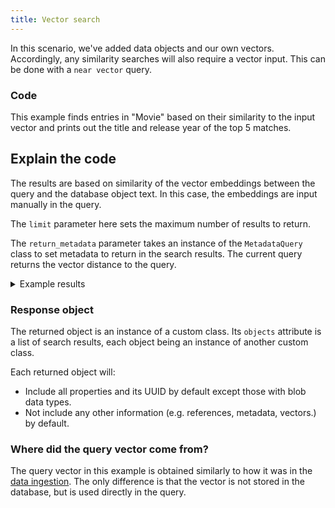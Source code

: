 ```yaml
---
title: Vector search
---
```



In this scenario, we've added data objects and our own vectors. Accordingly, any similarity searches will also require a vector input. This can be done with a `near vector` query.

### <i class="fa-solid fa-code"></i> Code

This example finds entries in "Movie" based on their similarity to the input vector and prints out the title and release year of the top 5 matches.

<FilteredTextBlock
  text={PyCode}
  startMarker="# MetadataSemanticSearch"
  endMarker="# END MetadataSemanticSearch"
  language="py"
/>

## <i class="fa-solid fa-chalkboard"></i> Explain the code

The results are based on similarity of the vector embeddings between the query and the database object text. In this case, the embeddings are input manually in the query.

The `limit` parameter here sets the maximum number of results to return.

The `return_metadata` parameter takes an instance of the `MetadataQuery` class to set metadata to return in the search results. The current query returns the vector distance to the query.

<details>
  <summary>Example results</summary>

```text
In Time 2011
Distance to query: 0.179

Gattaca 1997
Distance to query: 0.180

I, Robot 2004
Distance to query: 0.182

Mad Max: Fury Road 2015
Distance to query: 0.190

The Maze Runner 2014
Distance to query: 0.193
```

</details>

### <i class="fa-solid fa-chalkboard"></i> Response object

The returned object is an instance of a custom class. Its `objects` attribute is a list of search results, each object being an instance of another custom class.

Each returned object will:
- Include all properties and its UUID by default except those with blob data types.
- Not include any other information (e.g. references, metadata, vectors.) by default.

### <i class="fa-solid fa-code"></i> Where did the query vector come from?

The query vector in this example is obtained similarly to how it was in the [data ingestion](../102_object_collections/25_generate_vectors.mdx). The only difference is that the vector is not stored in the database, but is used directly in the query.

<FilteredTextBlock
  text={PyCode}
  startMarker="# GetQueryVector"
  endMarker="# END GetQueryVector"
  language="py"
/>


<DocsFeedback/>
